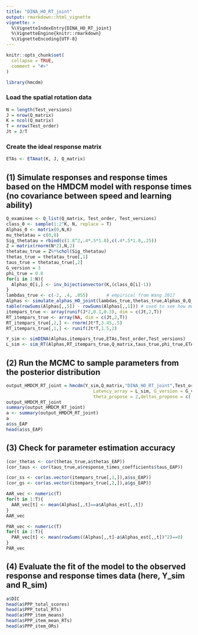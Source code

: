 ```yaml
---
title: "DINA_HO_RT_joint"
output: rmarkdown::html_vignette
vignette: >
  %\VignetteIndexEntry{DINA_HO_RT_joint}
  %\VignetteEngine{knitr::rmarkdown}
  %\VignetteEncoding{UTF-8}
---
```


```r
knitr::opts_chunk$set(
  collapse = TRUE,
  comment = "#>"
)
```

```r
library(hmcdm)
```

### Load the spatial rotation data

```r
N = length(Test_versions)
J = nrow(Q_matrix)
K = ncol(Q_matrix)
T = nrow(Test_order)
Jt = J/T
```

### Create the ideal response matrix

```r
ETAs <- ETAmat(K, J, Q_matrix)
```


## (1) Simulate responses and response times based on the HMDCM model with response times (no covariance between speed and learning ability)

```r
Q_examinee <- Q_list(Q_matrix, Test_order, Test_versions)
class_0 <- sample(1:2^K, N, replace = T)
Alphas_0 <- matrix(0,N,K)
mu_thetatau = c(0,0)
Sig_thetatau = rbind(c(1.8^2,.4*.5*1.8),c(.4*.5*1.8,.25))
Z = matrix(rnorm(N*2),N,2)
thetatau_true = Z%*%chol(Sig_thetatau)
thetas_true = thetatau_true[,1]
taus_true = thetatau_true[,2]
G_version = 3
phi_true = 0.8
for(i in 1:N){
  Alphas_0[i,] <- inv_bijectionvector(K,(class_0[i]-1))
}
lambdas_true <- c(-2, .4, .055)       # empirical from Wang 2017
Alphas <- simulate_alphas_HO_joint(lambdas_true,thetas_true,Alphas_0,Q_examinee,T,Jt)
table(rowSums(Alphas[,,5]) - rowSums(Alphas[,,1])) # used to see how much transition has taken place
itempars_true <- array(runif(J*2,0.1,0.3), dim = c(Jt,2,T))
RT_itempars_true <- array(NA, dim = c(Jt,2,T))
RT_itempars_true[,2,] <- rnorm(Jt*T,3.45,.5)
RT_itempars_true[,1,] <- runif(Jt*T,1.5,2)

Y_sim <- simDINA(Alphas,itempars_true,ETAs,Test_order,Test_versions)
L_sim <- sim_RT(Alphas,RT_itempars_true,Q_matrix,taus_true,phi_true,ETAs,G_version,Test_order,Test_versions)
```


## (2) Run the MCMC to sample parameters from the posterior distribution

```r
output_HMDCM_RT_joint = hmcdm(Y_sim,Q_matrix,"DINA_HO_RT_joint",Test_order,Test_versions,100,30,
                                 Latency_array = L_sim, G_version = G_version,
                                 theta_propose = 2,deltas_propose = c(.45,.25,.06))
output_HMDCM_RT_joint
summary(output_HMDCM_RT_joint)
a <- summary(output_HMDCM_RT_joint)
a
a$ss_EAP
head(a$ss_EAP)
```


## (3) Check for parameter estimation accuracy

```r
(cor_thetas <- cor(thetas_true,a$thetas_EAP))
(cor_taus <- cor(taus_true,a$response_times_coefficients$taus_EAP))

(cor_ss <- cor(as.vector(itempars_true[,1,]),a$ss_EAP))
(cor_gs <- cor(as.vector(itempars_true[,2,]),a$gs_EAP))

AAR_vec <- numeric(T)
for(t in 1:T){
  AAR_vec[t] <- mean(Alphas[,,t]==a$Alphas_est[,,t])
}
AAR_vec

PAR_vec <- numeric(T)
for(t in 1:T){
  PAR_vec[t] <- mean(rowSums((Alphas[,,t]-a$Alphas_est[,,t])^2)==0)
}
PAR_vec

```


## (4) Evaluate the fit of the model to the observed response and response times data (here, Y_sim and R_sim)

```r
a$DIC
head(a$PPP_total_scores)
head(a$PPP_total_RTs)
head(a$PPP_item_means)
head(a$PPP_item_mean_RTs)
head(a$PPP_item_ORs)

```

